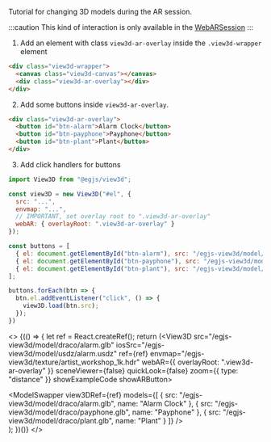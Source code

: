 
Tutorial for changing 3D models during the AR session.

:::caution
This kind of interaction is only available in the [WebARSession](/docs/api/WebARSession)
:::

1. Add an element with class `view3d-ar-overlay` inside the `.view3d-wrapper` element
```html
<div class="view3d-wrapper">
  <canvas class="view3d-canvas"></canvas>
  <div class="view3d-ar-overlay"></div>
</div>
```

2. Add some buttons inside `view3d-ar-overlay`.
```html
<div class="view3d-ar-overlay">
  <button id="btn-alarm">Alarm Clock</button>
  <button id="btn-payphone">Payphone</button>
  <button id="btn-plant">Plant</button>
</div>
```

3. Add click handlers for buttons
```js
import View3D from "@egjs/view3d";

const view3D = new View3D("#el", {
  src: "...",
  envmap: "...",
  // IMPORTANT, set overlay root to ".view3d-ar-overlay"
  webAR: { overlayRoot: ".view3d-ar-overlay" }
});

const buttons = [
  { el: document.getElementById("btn-alarm"), src: "/egjs-view3d/model/draco/alarm.glb" },
  { el: document.getElementById("btn-payphone"), src: "/egjs-view3d/model/draco/payphone.glb" },
  { el: document.getElementById("btn-plant"), src: "/egjs-view3d/model/draco/plant.glb" }
];

buttons.forEach(btn => {
  btn.el.addEventListener("click", () => {
    view3D.load(btn.src);
  });
})
```

<>
  {(() => {
    let ref = React.createRef();
    return (<View3D
      src="/egjs-view3d/model/draco/alarm.glb"
      iosSrc="/egjs-view3d/model/usdz/alarm.usdz"
      ref={ref}
      envmap="/egjs-view3d/texture/artist_workshop_1k.hdr"
      webAR={{ overlayRoot: ".view3d-ar-overlay" }}
      sceneViewer={false}
      quickLook={false}
      zoom={{ type: "distance" }}
      showExampleCode
      showARButton>
      <div className="view3d-ar-overlay">
        <ModelSwapper view3DRef={ref} models={[
          { src: "/egjs-view3d/model/draco/alarm.glb", name: "Alarm Clock" },
          { src: "/egjs-view3d/model/draco/payphone.glb", name: "Payphone" },
          { src: "/egjs-view3d/model/draco/plant.glb", name: "Plant" }
        ]}  />
      </div>
    </View3D>);
  })()}
</>
